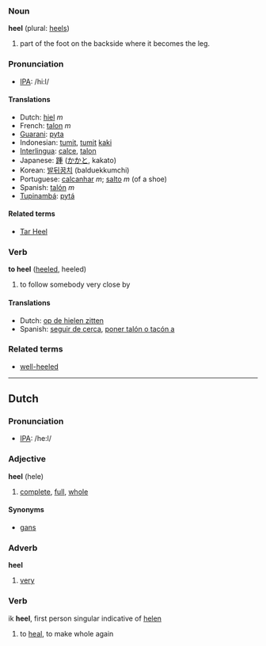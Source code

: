 ===Noun===
'''heel''' (plural: [[heels]])

#part of the foot on the backside where it becomes the leg.

===Pronunciation===
*[[w:IPA|IPA]]: /hi:l/

====Translations====
*Dutch: [[hiel]] ''m''
*French: [[talon]] ''m''
*[[Guarani]]: [[pyta]]
*Indonesian: [[tumit]], [[tumit]] [[kaki]]
*[[Interlingua]]: [[calce]], [[talon]]
*Japanese: [[踵]] ([[かかと]], kakato)
*Korean: [[발뒤꿈치]] (balduekkumchi)
*Portuguese: [[calcanhar]] ''m''; [[salto]] ''m'' (of a shoe)
*Spanish: [[talón]] ''m''
*[[Tupinambá]]: [[pytá]]

====Related terms====
*[[Tar Heel]]

===Verb===
'''to heel''' ([[heeled]], heeled)

#to follow somebody very close by

====Translations====
*Dutch: [[op de hielen zitten]]
*Spanish: [[seguir de cerca]], [[poner talón o tacón a]]

===Related terms===
*[[well-heeled]]

----

==Dutch==

===Pronunciation===
*[[w:IPA|IPA]]: /he:l/

===Adjective===
'''heel''' (hele)

#[[complete]], [[full]], [[whole]]

====Synonyms====
*[[gans]]

===Adverb===
'''heel'''

#[[very]]

===Verb===

ik '''heel''', first person singular indicative of [[helen]]

#to [[heal]], to make whole again